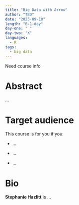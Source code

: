 ```yaml
---
title: "Big Data with Arrow"
author: "TBD"
date: "2023-09-18"
length: "B-1-day"
day-one: " "
day-two: "X"
languages:
  - R
tags:
  - big data
---
```


::: callout-note
Need course info
:::

# Abstract

...

# Target audience

This course is for you if you:

-   ...

-   ...

-   ...

# Bio

**Stephanie Hazlitt** is ...
